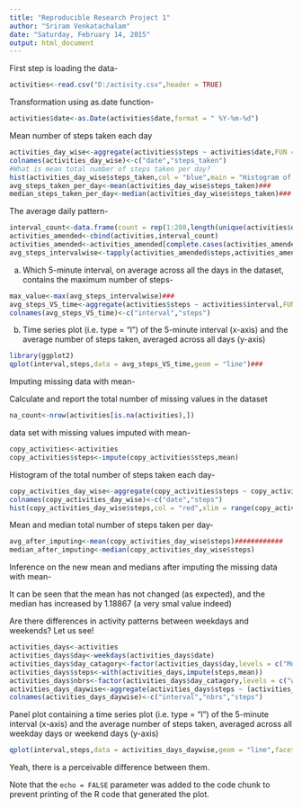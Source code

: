 ```yaml
---
title: "Reproducible Research Project 1"
author: "Sriram Venkatachalam"
date: "Saturday, February 14, 2015"
output: html_document
---
```

First step is loading the data-

```r
activities<-read.csv("D:/activity.csv",header = TRUE)
```
Transformation using as.date function-

```r
activities$date<-as.Date(activities$date,format = " %Y-%m-%d")
```
Mean number of steps taken each day
```r
activities_day_wise<-aggregate(activities$steps ~ activities$date,FUN = sum)
colnames(activities_day_wise)<-c("date","steps_taken")
#What is mean total number of steps taken per day?
hist(activities_day_wise$steps_taken,col = "blue",main = "Histogram of the total number of steps taken each day")###
avg_steps_taken_per_day<-mean(activities_day_wise$steps_taken)###
median_steps_taken_per_day<-median(activities_day_wise$steps_taken)###
```
The average daily pattern-

```r
interval_count<-data.frame(count = rep(1:288,length(unique(activities$date))))
activities_amended<-cbind(activities,interval_count)
activities_amended<-activities_amended[complete.cases(activities_amended$steps),]
avg_steps_intervalwise<-tapply(activities_amended$steps,activities_amended$count,mean)
```
a) Which 5-minute interval, on average across all the days in the dataset, contains the maximum number of steps-

```r
max_value<-max(avg_steps_intervalwise)###
avg_steps_VS_time<-aggregate(activities$steps ~ activities$interval,FUN = mean)
colnames(avg_steps_VS_time)<-c("interval","steps")
```
b) Time series plot (i.e. type = "l") of the 5-minute interval (x-axis) and the average number of steps taken, averaged across all days (y-axis)

```r
library(ggplot2)
qplot(interval,steps,data = avg_steps_VS_time,geom = "line")###
```
Imputing missing data with mean-

Calculate and report the total number of missing values in the dataset

```r
na_count<-nrow(activities[is.na(activities),])
```
data set with missing values imputed with mean-

```r
copy_activities<-activities
copy_activities$steps<-impute(copy_activities$steps,mean)
```

Histogram of the total number of steps taken each day-

```r
copy_activities_day_wise<-aggregate(copy_activities$steps ~ copy_activities$date,FUN = sum)
colnames(copy_activities_day_wise)<-c("date","steps")
hist(copy_activities_day_wise$steps,col = "red",xlim = range(copy_activities_day_wise$steps),main = "Histogram of the total number of steps taken each day after imputing with mean")
```
Mean and median total number of steps taken per day-

```r
avg_after_imputing<-mean(copy_activities_day_wise$steps)############
median_after_imputing<-median(copy_activities_day_wise$steps)
```
Inference on the new mean and medians after imputing the missing data with mean-

  It can be seen that the mean has not changed (as expected), and the median has increased by 1.18867 (a very smal value indeed)


Are there differences in activity patterns between weekdays and weekends? Let us see!

```r
activities_days<-activities
activities_days$day<-weekdays(activities_days$date)
activities_days$day_catagory<-factor(activities_days$day,levels = c("Monday","Tuesday","Wednesday","Thursday","Friday","Saturday","Sunday"),labels = c(rep("weekday",5),rep("weekend",2)))######
activities_days$steps<-with(activities_days,impute(steps,mean))
activities_days$nbrs<-factor(activities_days$day_catagory,levels = c("weekday","weekend"),labels = 1:2)
activities_days_daywise<-aggregate(activities_days$steps ~ (activities_days$interval * activities_days$nbrs),FUN = mean)
colnames(activities_days_daywise)<-c("interval","nbrs","steps")
```

Panel plot containing a time series plot (i.e. type = "l") of the 5-minute interval (x-axis) and the average number of steps taken, averaged across all weekday days or weekend days (y-axis)

```r
qplot(interval,steps,data = activities_days_daywise,geom = "line",facets = nbrs ~ .,mtext = "plot of the 5-minute interval and the average number of steps taken, averaged across all weekday days or weekend days")
```

Yeah, there is a perceivable difference between them.

Note that the `echo = FALSE` parameter was added to the code chunk to prevent printing of the R code that generated the plot.